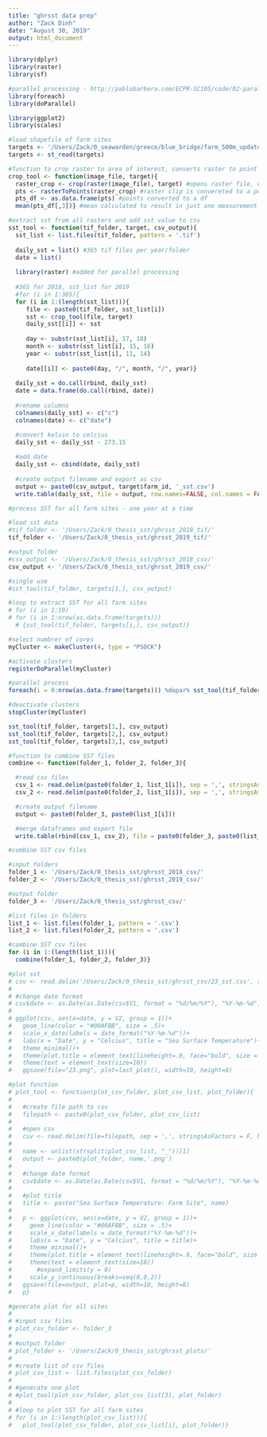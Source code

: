 ```yaml
---
title: "ghrsst data prep"
author: "Zack Dinh"
date: "August 30, 2019"
output: html_document
---
```


```r
library(dplyr)
library(raster)
library(sf)

#parallel processing - http://pablobarbera.com/ECPR-SC105/code/02-parallel-computing.html
library(foreach)
library(doParallel)

library(ggplot2)
library(scales)
```

```r
#load shapefile of farm sites
targets <- '/Users/Zack/0_seawarden/greece/blue_bridge/farm_500m_update_sst.shp'
targets <- st_read(targets)
```

```r
#function to crop raster to area of interest, converts raster to point
crop_tool <- function(image_file, target){
  raster_crop <- crop(raster(image_file), target) #opens raster file, clips raster to target (target is opened in a prior step)
  pts <- rasterToPoints(raster_crop) #raster clip is convereted to a point
  pts_df <- as.data.frame(pts) #points converted to a df
  mean(pts_df[,3])} #mean calculated to result in just one measurement
```

```r
#extract sst from all rasters and add sst value to csv
sst_tool <- function(tif_folder, target, csv_output){
  sst_list <- list.files(tif_folder, pattern = '.tif')
  
  daily_sst = list() #365 tif files per year/folder
  date = list()
  
  library(raster) #added for parallel processing
  
  #365 for 2018, sst_list for 2019
  #for (i in 1:365){
  for (i in 1:(length(sst_list))){
     file <- paste0(tif_folder, sst_list[i])
     sst <- crop_tool(file, target)
     daily_sst[[i]] <- sst
     
     day <- substr(sst_list[i], 17, 18)
     month <- substr(sst_list[i], 15, 16)
     year <- substr(sst_list[i], 11, 14)
     
     date[[i]] <- paste0(day, "/", month, "/", year)}
  
  daily_sst = do.call(rbind, daily_sst)
  date = data.frame(do.call(rbind, date))
  
  #rename columns
  colnames(daily_sst) <- c("c")
  colnames(date) <- c("date")

  #convert kelvin to celcius
  daily_sst <- daily_sst - 273.15
  
  #add date 
  daily_sst <- cbind(date, daily_sst)
  
  #create output filename and export as csv
  output <- paste0(csv_output, target$farm_id, '_sst.csv')
  write.table(daily_sst, file = output, row.names=FALSE, col.names = FALSE, sep=",")}
```

```r
#process SST for all farm sites - one year at a time

#load sst data
#tif_folder <- '/Users/Zack/0_thesis_sst/ghrsst_2018_tif/'
tif_folder <- '/Users/Zack/0_thesis_sst/ghrsst_2019_tif/'

#output folder
#csv_output <- '/Users/Zack/0_thesis_sst/ghrsst_2018_csv/'
csv_output <- '/Users/Zack/0_thesis_sst/ghrsst_2019_csv/'

#single use
#sst_tool(tif_folder, targets[1,], csv_output)

#loop to extract SST for all farm sites
# for (i in 1:10)
# for (i in 1:nrow(as.data.frame(targets)))
  # {sst_tool(tif_folder, targets[i,], csv_output)}

#select numbrer of cores
myCluster <- makeCluster(4, type = "PSOCK")

#activate clusters
registerDoParallel(myCluster)

#parallel process
foreach(i = 0:nrow(as.data.frame(targets))) %dopar% sst_tool(tif_folder, targets[i,], csv_output)

#deactivate clusters
stopCluster(myCluster)

sst_tool(tif_folder, targets[1,], csv_output)
sst_tool(tif_folder, targets[2,], csv_output)
sst_tool(tif_folder, targets[3,], csv_output)
```

```r
#function to combine SST files
combine <- function(folder_1, folder_2, folder_3){

  #read csv files
  csv_1 <- read.delim(paste0(folder_1, list_1[i]), sep = ',', stringsAsFactors = F, header = FALSE)
  csv_2 <- read.delim(paste0(folder_2, list_1[i]), sep = ',', stringsAsFactors = F, header = FALSE)

  #create output filename
  output <- paste0(folder_3, paste0(list_1[i]))

  #merge dataframes and export file
  write.table(rbind(csv_1, csv_2), file = paste0(folder_3, paste0(list_1[i])), row.names=FALSE, col.names = FALSE, sep=",")}
```

```r
#combine SST csv files

#input folders
folder_1 <- '/Users/Zack/0_thesis_sst/ghrsst_2018_csv/'
folder_2 <- '/Users/Zack/0_thesis_sst/ghrsst_2019_csv/'

#output folder
folder_3 <- '/Users/Zack/0_thesis_sst/ghrsst_csv/'

#list files in folders
list_1 <- list.files(folder_1, pattern = '.csv')
list_2 <- list.files(folder_2, pattern = '.csv')

#combine SST csv files
for (i in 1:(length(list_1))){
  combine(folder_1, folder_2, folder_3)}
```

```r
#plot sst
# csv <- read.delim('/Users/Zack/0_thesis_sst/ghrsst_csv/23_sst.csv', sep = ',', stringsAsFactors = F, header = FALSE)
# 
# #change date format
# csv$date <- as.Date(as.Date(csv$V1, format = "%d/%m/%Y"), "%Y-%m-%d")
# 
# ggplot(csv, aes(x=date, y = V2, group = 1))+
#   geom_line(color = "#00AFBB", size = .5)+
#   scale_x_date(labels = date_format("%Y-%m-%d"))+
#   labs(x = "Date", y = "Celcius", title = "Sea Surface Temperature")+
#   theme_minimal()+
#   theme(plot.title = element_text(lineheight=.8, face="bold", size = 12)) +
#   theme(text = element_text(size=10))
#   ggsave(file="23.png", plot=last_plot(), width=10, height=8)
```

```r
#plot function
# plot_tool <- function(plot_csv_folder, plot_csv_list, plot_folder){ 
#   
#   #create file path to csv
#   filepath <- paste0(plot_csv_folder, plot_csv_list)  
#     
#   #open csv
#   csv <- read.delim(file=filepath, sep = ',', stringsAsFactors = F, header = FALSE)  
#   
#   name <- unlist(strsplit(plot_csv_list, "_"))[1]
#   output <- paste0(plot_folder, name,'.png')
#     
#   #change date format
#   csv$date <- as.Date(as.Date(csv$V1, format = "%d/%m/%Y"), "%Y-%m-%d")
#   
#   #plot title
#   title <- paste("Sea Surface Temperature: Farm Site", name)
#   
#   p <- ggplot(csv, aes(x=date, y = V2, group = 1))+
#     geom_line(color = "#00AFBB", size = .5)+  
#     scale_x_date(labels = date_format("%Y-%m-%d"))+
#     labs(x = "Date", y = "Celcius", title = title)+
#     theme_minimal()+
#     theme(plot.title = element_text(lineheight=.8, face="bold", size = 12)) +
#     theme(text = element_text(size=10))
#       #expand_limits(y = 0)
#     scale_y_continuous(breaks=seq(0,0,2))
#   ggsave(file=output, plot=p, width=10, height=8)
#   p}
```

```r
#generate plot for all sites
# 
# #input csv files
# plot_csv_folder <- folder_3
# 
# #output folder 
# plot_folder <- '/Users/Zack/0_thesis_sst/ghrsst_plots/' 
# 
# #create list of csv files
# plot_csv_list <- list.files(plot_csv_folder) 
# 
# #generate one plot
# #plot_tool(plot_csv_folder, plot_csv_list[3], plot_folder)
# 
# #loop to plot SST for all farm sites
# for (i in 1:(length(plot_csv_list))){
#   plot_tool(plot_csv_folder, plot_csv_list[i], plot_folder)}
```




